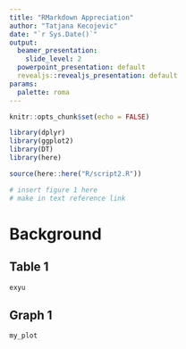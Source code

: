 ```yaml
---
title: "RMarkdown Appreciation"
author: "Tatjana Kecojevic"
date: "`r Sys.Date()`"
output: 
  beamer_presentation: 
    slide_level: 2
  powerpoint_presentation: default
  revealjs::revealjs_presentation: default
params:
  palette: roma
---
```


```r
knitr::opts_chunk$set(echo = FALSE)
```

```r
library(dplyr)
library(ggplot2)
library(DT)
library(here)
```

```r
source(here::here("R/script2.R"))
```

```r
# insert figure 1 here
# make in text reference link
```

# Background

## Table 1

```r
exyu
```

## Graph 1

```r
my_plot
```